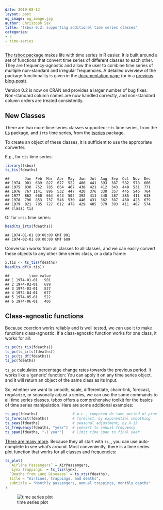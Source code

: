 ```yaml
---
date: 2019-08-12
layout: post
og_image: og_image.jpg
author: Christoph Sax
title: 'tsbox 0.2: supporting additional time series classes'
categories:
- r
- time-series
---
```


[The tsbox package](https://www.tsbox.help/) makes life with time series
in R easier. It is built around a set of functions that convert time
series of different classes to each other. They are frequency-agnostic
and allow the user to combine time series of multiple non-standard and irregular
frequencies. A detailed overview of the package functionality
is given in the [documentation page](https://www.tsbox.help/) (or in a
[previous
blog-post](https://www.cynkra.com/blog/2018-05-15-tsbox/)).


Version 0.2 is now on CRAN and provides a larger number of bug fixes.
Non-standard column names are now handled correctly, and
non-standard column orders are treated consistently.

## New Classes

There are two more time series classes supported: `tis` time series,
from the [tis](https://cran.r-project.org/package=tis) package, and
`irts` time series, from the
[tseries](https://cran.r-project.org/package=tseries) package.

To create an object of these classes, it is sufficient to use
the appropriate converter.

E.g., for `tis` time series:

``` r
library(tsbox)
ts_tis(fdeaths)
```

    ##       Jan  Feb  Mar  Apr  May  Jun  Jul  Aug  Sep  Oct  Nov  Dec
    ## 1974  901  689  827  677  522  406  441  393  387  582  578  666
    ## 1975  830  752  785  664  467  438  421  412  343  440  531  771
    ## 1976  767 1141  896  532  447  420  376  330  357  445  546  764
    ## 1977  862  660  663  643  502  392  411  348  387  385  411  638
    ## 1978  796  853  737  546  530  446  431  362  387  430  425  679
    ## 1979  821  785  727  612  478  429  405  379  393  411  487  574
    ## class: tis

Or for `irts` time series:

``` r
head(ts_irts(fdeaths))
```

    ## 1974-01-01 00:00:00 GMT 901
    ## 1974-02-01 00:00:00 GMT 689

Conversion works from all classes to all classes, and we can easily
convert these objects to any other time series class, or a data
frame:

``` r
x.tis <- ts_tis(fdeaths)
head(ts_df(x.tis))
```

    ##         time value
    ## 1 1974-01-01   901
    ## 2 1974-02-01   689
    ## 3 1974-03-01   827
    ## 4 1974-04-01   677
    ## 5 1974-05-01   522
    ## 6 1974-06-01   406

## Class-agnostic functions

Because coercion works reliably and is well tested, we can use
it to make functions class-agnostic. If a class-agnostic function
works for one class, it works for all:

``` r
ts_pc(ts_tis(fdeaths))
ts_pc(ts_irts(fdeaths))
ts_pc(ts_df(fdeaths))
ts_pc(fdeaths)
```

`ts_pc` calculates percentage change rates towards the previous period.
It works like a ‘generic’ function: You can apply it on any time series
object, and it will return an object of the same class as its input.

So, whether we want to smooth, scale, differentiate, chain-link,
forecast, regularize, or seasonally adjust a series, we can use the same
commands to all time series classes. tsbox offers a comprehensive
toolkit for the basics of time series manipulation. Here are some
additional examples:

``` r
ts_pcy(fdeaths)                # p.c., compared do same period of prev. year
ts_forecast(fdeaths)           # forecast, by exponential smoothing
ts_seas(fdeaths)               # seasonal adjustment, by X-13
ts_frequency(fdeaths, "year")  # convert to annual frequency
ts_span(fdeaths, "-1 year")    # limit time span to final year
```

[There are many more](https://www.tsbox.help/reference/index.html).
Because they all start with `ts_`, you can use auto-complete to see
what’s around. Most conveniently, there is a time series plot function
that works for all classes and frequencies:

``` r
ts_plot(
  `Airline Passengers` = AirPassengers,
  `Lynx trappings` = ts_tis(lynx),
  `Deaths from Lung Diseases` = ts_xts(fdeaths),
  title = "Airlines, trappings, and deaths",
  subtitle = "Monthly passengers, annual trappings, monthly deaths"
)
```

![time series plot](unnamed-chunk-2-1.png "Illustration")
